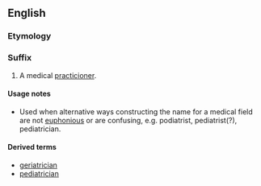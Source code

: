 ==English==

===Etymology===
{{suffix|-iatric|ian|lang=en}}

===Suffix===
{{en-suffix}}

# A medical [[practicioner]].

====Usage notes====
* Used when alternative ways constructing the name for a medical field are not [[euphonious]] or are confusing, e.g. podiatrist, pediatrist(?), pediatrician.

====Derived terms====
* [[geriatrician]]
* [[pediatrician]]
